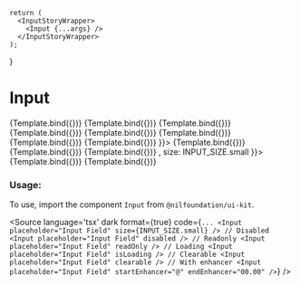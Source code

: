 
<Meta
    title="Field/Input"
    component={Input}
/>

    return (
      <InputStoryWrapper>
        <Input {...args} />
      </InputStoryWrapper>
    );
}

# Input


<Canvas isColumn>
  <Story name="Small" args={{ placeholder: "Input Field", size: INPUT_SIZE.small }}>
      {Template.bind({})}
  </Story>
  <Story name="Medium" args={{ placeholder: "Input Field", size: INPUT_SIZE.medium }}>
      {Template.bind({})}
  </Story>
  <Story name="Large" args={{ placeholder: "Input Field", size: INPUT_SIZE.large }}>
      {Template.bind({})}
  </Story>
  <Story name="Disabled" args={{ placeholder: "Disabled Field", disabled: true, size: INPUT_SIZE.small }}>
      {Template.bind({})}
  </Story>
  <Story name="Readonly" args={{ placeholder: "Readonly Field", readOnly: true, size: INPUT_SIZE.small }}>
      {Template.bind({})}
  </Story>
  <Story name="Error" args={{ placeholder: "Error Field", error: true, size: INPUT_SIZE.small }}>
      {Template.bind({})}
  </Story>
  <Story name="Positive" args={{ placeholder: "Positive Field", positive: true, size: INPUT_SIZE.small }}>
      {Template.bind({})}
  </Story>
  <Story name="Password" args={{ placeholder: "Password Field", type: "password", size: INPUT_SIZE.small }}>
      {Template.bind({})}
  </Story>
  <Story name="Loading" args={{ placeholder: "Loading...", size: INPUT_SIZE.small, isLoading: true, endEnhancer: <HeartIcon /> }}>
      {Template.bind({})}
  </Story>
  <Story name="With Default Value" args={{ placeholder: "Default Value", value: "Default Text", size: INPUT_SIZE.small }}>
    {Template.bind({})}
  </Story>
  <Story name="With Start Enhancer" args={{ placeholder: "Start Enhancer", startEnhancer: "@", size: INPUT_SIZE.small }}>
      {Template.bind({})}
  </Story>
  <Story name="With End Enhancer" args={{ placeholder: "End Enhancer", endEnhancer: <SearchIcon />, size: INPUT_SIZE.small }}>
      {Template.bind({})}
  </Story>
  <Story name="Clearable" args={{ placeholder: "Clearable", clearable: true, size: INPUT_SIZE.small }}>
      {Template.bind({})}
  </Story>
</Canvas>

<ArgsTable of={Input} />

### Usage:

To use, import the component `Input` from `@nilfoundation/ui-kit`.

<Source
  language='tsx'
  dark
  format={true}
  code={`
        ...
        <Input placeholder="Input Field" size={INPUT_SIZE.small} />
        // Disabled
        <Input placeholder="Input Field" disabled />
        // Readonly
        <Input placeholder="Input Field" readOnly />
        // Loading
        <Input placeholder="Input Field" isLoading />
        // Clearable
        <Input placeholder="Input Field" clearable />
        // With enhancer
        <Input placeholder="Input Field" startEnhancer="@" endEnhancer="00.00" />
  `}
/>

